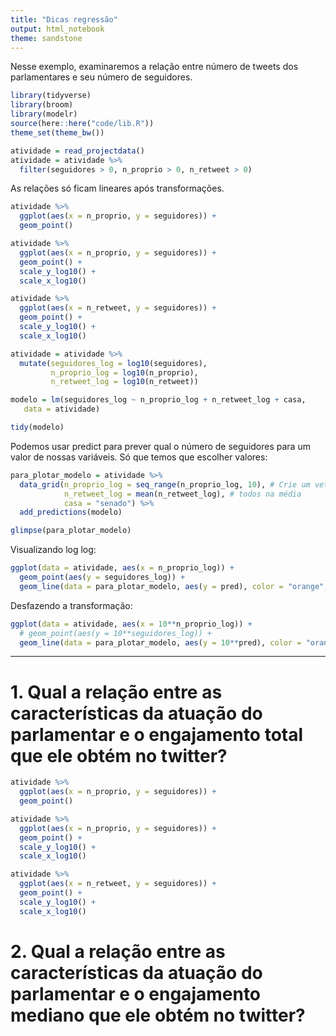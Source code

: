 ```yaml
---
title: "Dicas regressão"
output: html_notebook
theme: sandstone
---
```


Nesse exemplo, examinaremos a relação entre número de tweets dos parlamentares e seu número de seguidores. 

```r
library(tidyverse)
library(broom)
library(modelr)
source(here::here("code/lib.R"))
theme_set(theme_bw())
```


```r
atividade = read_projectdata()
atividade = atividade %>% 
  filter(seguidores > 0, n_proprio > 0, n_retweet > 0)
```

As relações só ficam lineares após transformações. 

```r
atividade %>% 
  ggplot(aes(x = n_proprio, y = seguidores)) + 
  geom_point()

atividade %>% 
  ggplot(aes(x = n_proprio, y = seguidores)) + 
  geom_point() + 
  scale_y_log10() + 
  scale_x_log10()

atividade %>% 
  ggplot(aes(x = n_retweet, y = seguidores)) + 
  geom_point() + 
  scale_y_log10() + 
  scale_x_log10()
```

```r
atividade = atividade %>% 
  mutate(seguidores_log = log10(seguidores), 
         n_proprio_log = log10(n_proprio), 
         n_retweet_log = log10(n_retweet))
```


```r
modelo = lm(seguidores_log ~ n_proprio_log + n_retweet_log + casa, 
   data = atividade)

tidy(modelo)
```

Podemos usar predict para prever qual o número de seguidores para um valor de nossas variáveis. Só que temos que escolher valores: 

```r
para_plotar_modelo = atividade %>% 
  data_grid(n_proprio_log = seq_range(n_proprio_log, 10), # Crie um vetor de 10 valores no range
            n_retweet_log = mean(n_retweet_log), # todos na média
            casa = "senado") %>% 
  add_predictions(modelo)

glimpse(para_plotar_modelo)
```

Visualizando log log: 

```r
ggplot(data = atividade, aes(x = n_proprio_log)) + 
  geom_point(aes(y = seguidores_log)) + 
  geom_line(data = para_plotar_modelo, aes(y = pred), color = "orange", size = 1.5)
```

Desfazendo a transformação:

```r
ggplot(data = atividade, aes(x = 10**n_proprio_log)) + 
  # geom_point(aes(y = 10**seguidores_log)) + 
  geom_line(data = para_plotar_modelo, aes(y = 10**pred), color = "orange", size = 1.5)
```

---------------------------------------------------------------------------------

# 1. Qual a relação entre as características da atuação do parlamentar e o engajamento total que ele obtém no twitter? 

```r
atividade %>% 
  ggplot(aes(x = n_proprio, y = seguidores)) + 
  geom_point()

atividade %>% 
  ggplot(aes(x = n_proprio, y = seguidores)) + 
  geom_point() + 
  scale_y_log10() + 
  scale_x_log10()

atividade %>% 
  ggplot(aes(x = n_retweet, y = seguidores)) + 
  geom_point() + 
  scale_y_log10() + 
  scale_x_log10()
```



# 2. Qual a relação entre as características da atuação do parlamentar e o engajamento mediano que ele obtém no twitter? 

